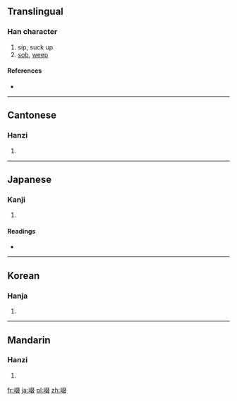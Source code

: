 ==Translingual==

===Han character===
{{Han char|rn=30|rad=口|as=08|sn=11|four=6704<sub>7</sub>|canj=口水水水 (REEE)}}

# sip, suck up
# [[sob]], [[weep]]

====References====
* {{Han ref|kx=0196.120|dkj=03832|dj=0417.210|hdz=10648.050|uh=555C|ud=21852|bh=B0E3|bd=45283}}

----

==Cantonese==

===Hanzi===
{{yue-hanzi|jyut=|y=jyut3}}

# {{defn|Cantonese|sort=口08}}

----

==Japanese==

===Kanji===
{{ja-kanji|grade=|rs=口08}}

# {{defn|Japanese|sort=口08}}

====Readings====
* {{ja-readings|on=[[せつ]] (setsu), [[てつ]] (tetsu)|kun=[[すする]] (susuru)}}

----

==Korean==

===Hanja===
{{ko-hanja|hangeul=철|rv=cheol|mr=ch'ŏl}}

# {{defn|Korean|sort=口08}}

----

==Mandarin==

===Hanzi===
{{cmn-hanzi|pin=[[chuò]] ([[chuo4]])|wg=ch'o<sup>4</sup>}}

# {{defn|Mandarin|sort=口08}}

[[fr:啜]]
[[ja:啜]]
[[pl:啜]]
[[zh:啜]]